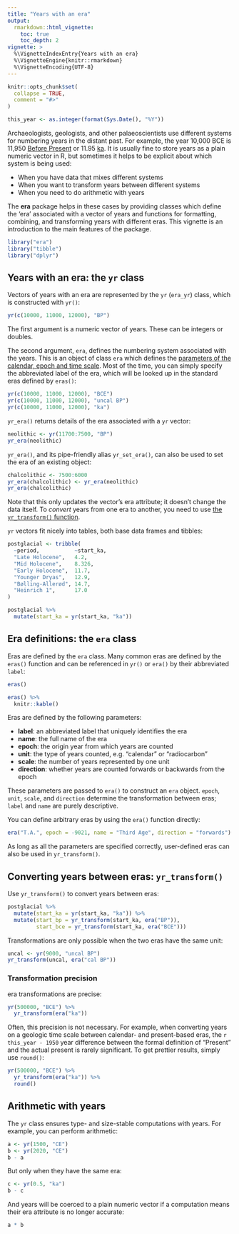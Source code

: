 ```yaml
---
title: "Years with an era"
output: 
  rmarkdown::html_vignette:
    toc: true
    toc_depth: 2
vignette: >
  %\VignetteIndexEntry{Years with an era}
  %\VignetteEngine{knitr::rmarkdown}
  %\VignetteEncoding{UTF-8}
---
```


```r
knitr::opts_chunk$set(
  collapse = TRUE,
  comment = "#>"
)
```

```r
this_year <- as.integer(format(Sys.Date(), "%Y"))
```

Archaeologists, geologists, and other palaeoscientists use different systems for numbering years in the distant past.
For example, the year 10,000 BCE is 11,950 [Before Present](https://en.wikipedia.org/wiki/Before_Present) or 11.95 [ka](https://en.wikipedia.org/wiki/Year#Symbols).
It is usually fine to store years as a plain numeric vector in R, but sometimes it helps to be explicit about which system is being used:

* When you have data that mixes different systems
* When you want to transform years between different systems
* When you need to do arithmetic with years

The **era** package helps in these cases by providing classes which define the 'era' associated with a vector of years and functions for formatting, combining, and transforming years with different eras.
This vignette is an introduction to the main features of the package.

```r
library("era")
library("tibble")
library("dplyr")
```

## Years with an era: the `yr` class {#yr}

Vectors of years with an era are represented by the `yr` (`era_yr`) class, which is constructed with `yr()`:

```r
yr(c(10000, 11000, 12000), "BP")
```

The first argument is a numeric vector of years.
These can be integers or doubles.

The second argument, `era`, defines the numbering system associated with the years.
This is an object of class `era` which defines the [parameters of the calendar, epoch and time scale](#era).
Most of the time, you can simply specify the abbreviated label of the era, which will be looked up in the standard eras defined by `eras()`:

```r
yr(c(10000, 11000, 12000), "BCE")
yr(c(10000, 11000, 12000), "uncal BP")
yr(c(10000, 11000, 12000), "ka")
```

`yr_era()` returns details of the era associated with a `yr` vector:

```r
neolithic <- yr(11700:7500, "BP")
yr_era(neolithic)
```

`yr_era()`, and its pipe-friendly alias `yr_set_era()`, can also be used to set the era of an existing object:

```r
chalcolithic <- 7500:6000
yr_era(chalcolithic) <- yr_era(neolithic)
yr_era(chalcolithic)
```

Note that this only updates the vector's era attribute; it doesn't change the data itself.
To *convert* years from one era to another, you need to use [the `yr_transform()` function](#yr_transform).

`yr` vectors fit nicely into tables, both base data frames and tibbles:

```r
postglacial <- tribble(
  ~period,           ~start_ka,
  "Late Holocene",   4.2,
  "Mid Holocene",    8.326,
  "Early Holocene",  11.7,
  "Younger Dryas",   12.9,
  "Bølling-Allerød", 14.7,
  "Heinrich 1",      17.0
)

postglacial %>% 
  mutate(start_ka = yr(start_ka, "ka"))
```

## Era definitions: the `era` class {#era}

Eras are defined by the `era` class.
Many common eras are defined by the `eras()` function and can be referenced in `yr()` or `era()` by their abbreviated `label`:

```r
eras()
```
```r
eras() %>% 
  knitr::kable()
```

Eras are defined by the following parameters:

* **label**: an abbreviated label that uniquely identifies the era
* **name**: the full name of the era
* **epoch**: the origin year from which years are counted
* **unit**: the type of years counted, e.g. "calendar" or "radiocarbon"
* **scale**: the number of years represented by one unit
* **direction**: whether years are counted forwards or backwards from the epoch

These parameters are passed to `era()` to construct an `era` object.
`epoch`, `unit`, `scale`, and `direction` determine the transformation between eras;
`label` and `name` are purely descriptive.

You can define arbitrary eras by using the `era()` function directly:

```r
era("T.A.", epoch = -9021, name = "Third Age", direction = "forwards")
```

As long as all the parameters are specified correctly, user-defined eras can also be used in `yr_transform()`.

## Converting years between eras: `yr_transform()` {#yr_transform}

Use `yr_transform()` to convert years between eras:

```r
postglacial %>% 
  mutate(start_ka = yr(start_ka, "ka")) %>% 
  mutate(start_bp = yr_transform(start_ka, era("BP")),
         start_bce = yr_transform(start_ka, era("BCE")))
```

Transformations are only possible when the two eras have the same unit:

```r
uncal <- yr(9000, "uncal BP")
yr_transform(uncal, era("cal BP"))
```

### Transformation precision

era transformations are precise:

```r
yr(500000, "BCE") %>% 
  yr_transform(era("ka"))
```

Often, this precision is not necessary.
For example, when converting years on a geologic time scale between calendar- and present-based eras, the `r this_year - 1950` year difference between the formal definition of "Present" and the actual present is rarely significant.
To get prettier results, simply use `round()`:

```r
yr(500000, "BCE") %>% 
  yr_transform(era("ka")) %>% 
  round()
```

## Arithmetic with years {#arithmetic}

The `yr` class ensures type- and size-stable computations with years.
For example, you can perform arithmetic:

```r
a <- yr(1500, "CE")
b <- yr(2020, "CE")
b - a
```

But only when they have the same era:

```r
c <- yr(0.5, "ka")
b - c
```

And years will be coerced to a plain numeric vector if a computation means their era attribute is no longer accurate:

```r
a * b
```
